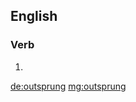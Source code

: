 ==English==

===Verb===
{{head|en|past participle}}

# {{past participle of|outspring|lang=en|nocat=1}}

[[de:outsprung]]
[[mg:outsprung]]